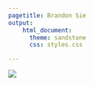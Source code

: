 ```yaml
---
pagetitle: Brandon Sie
output:
    html_document:
      theme: sandstone
      css: styles.css

---
```


<script src="includeHTML.js"></script>
<script src="unloadscroll.js"></script>


<div class = "row">
  <div class = "col-sm-3"><img class = "profpic" src="docs/brandon1.png" ></div>  
  <div class = "col-sm-9" w3-include-html="bio.html"></div>  
</div>

<div class = "row" w3-include-html="projects.html"></div>  

<div class = "row" id = "siteinfo" w3-include-html="siteinfo.html"></div>  


<script>includeHTML();</script>


